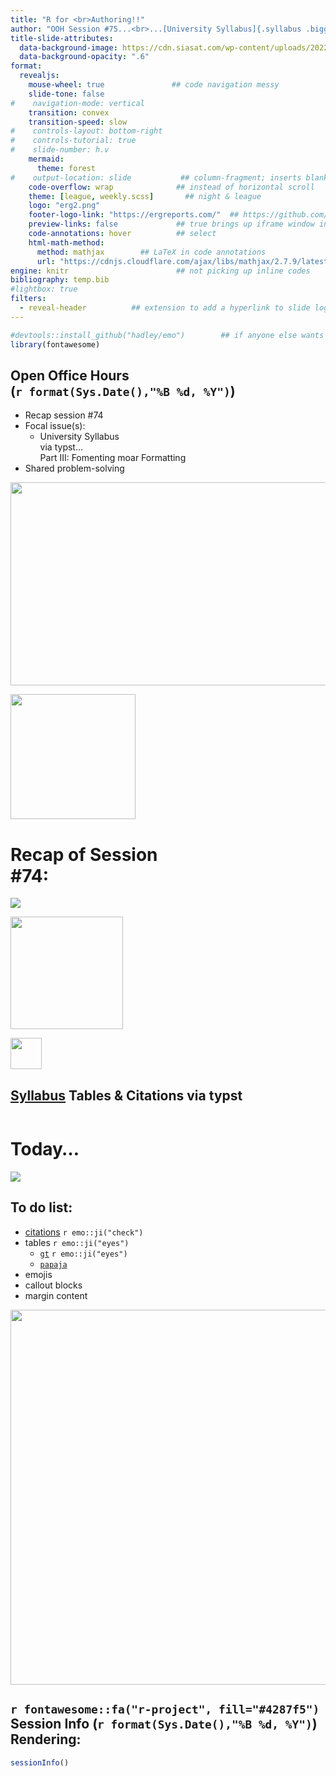 ```yaml
---
title: "R for <br>Authoring!!" 
author: "OOH Session #75...<br>...[University Syllabus]{.syllabus .bigger} via [typst]{.honk2}<br> Part III: [Fomenting moar Formatting]{.henny}"
title-slide-attributes: 
  data-background-image: https://cdn.siasat.com/wp-content/uploads/2022/02/New-Project-39.jpg #https://images.stockcake.com/public/8/4/5/8458c8f0-7c28-44cf-9af0-8720db9fb075_large/golden-learning-moment-stockcake.jpg
  data-background-opacity: ".6"
format:
  revealjs:
    mouse-wheel: true               ## code navigation messy
    slide-tone: false
#    navigation-mode: vertical
    transition: convex
    transition-speed: slow
#    controls-layout: bottom-right
#    controls-tutorial: true
#    slide-number: h.v
    mermaid:
      theme: forest
#    output-location: slide           ## column-fragment; inserts blank 2nd slide
    code-overflow: wrap              ## instead of horizontal scroll
    theme: [league, weekly.scss]       ## night & league
    logo: "erg2.png"
    footer-logo-link: "https://ergreports.com/"  ## https://github.com/shafayetShafee/reveal-header#readme
    preview-links: false             ## true brings up iframe window instead of "site"
    code-annotations: hover          ## select
    html-math-method: 
      method: mathjax        ## LaTeX in code annotations
      url: "https://cdnjs.cloudflare.com/ajax/libs/mathjax/2.7.9/latest.js?config=TeX-MML-AM_CHTML"
engine: knitr                        ## not picking up inline codes
bibliography: temp.bib
#lightbox: true
filters: 
  - reveal-header          ## extension to add a hyperlink to slide logo
---
```


```r
#devtools::install_github("hadley/emo")        ## if anyone else wants to render
library(fontawesome)
```

## Open Office Hours <br>(`r format(Sys.Date(),"%B %d, %Y")`)

::: {layout="[80,20]"}
::: first-column
-   Recap session #74
-   Focal issue(s):
    - [University Syllabus]{.syllabus .bigger}<br>via [typst...]{.honk2}<br>Part III: [Fomenting moar Formatting]{.henny}
-   Shared problem-solving

:::

::: second-column
:::

:::

![](img/title74.JPG){.absolute top="135" right="-120" width="600" height="325"}

![](https://static.vecteezy.com/system/resources/previews/015/241/249/non_2x/glowing-neon-arrow-doodle-transparent-free-png.png){.absolute top="155" left="360" width="200"}

# Recap of Session <br>#74: 

![](https://pngimg.com/d/sticky_note_PNG18964.png){.absolute right="50" top="200"}

![](https://pngimg.com/d/table_PNG6983.png){.absolute width="180" top="310" right="140"}

![](https://upload.wikimedia.org/wikipedia/commons/9/95/Zotero_icon.png){.absolute width="50" top="290" right="170" .tilt}



## [[Syllabus]{.syllabus}]((https://bookdown.org/jtkulas/4_15_25/4_15_25.html#/a-university-syllabus-via-typst)) Tables & Citations via [typst]{.honk3 .lowercase} 

::: {.columns}
::: {.column width="50%"}

:::

::: {.column width="50%"}

:::
:::

# Today...

![](https://media4.giphy.com/media/v1.Y2lkPTc5MGI3NjExc256czMxem0yeXBxc3hrdTBmdnJ3Y2g5MG96MW55dXE3aHByejF3MyZlcD12MV9pbnRlcm5hbF9naWZfYnlfaWQmY3Q9Zw/eNds87WCypxHqhaadW/giphy.gif)

## To do list:

+ [citations](https://www.zotero.org/styles/apa-cv) `r emo::ji("check")`
+ tables `r emo::ji("eyes")`
  + [`gt`](https://gt.rstudio.com/articles/gt.html) `r emo::ji("eyes")`
  + [`papaja`](https://frederikaust.com/papaja_man/reporting.html#tables)  
+ emojis
+ callout blocks
+ margin content

![](https://media4.giphy.com/media/v1.Y2lkPTc5MGI3NjExeDgxazlzdjhwcGg0MjlibG5ocHF5aDl5eXJjeHIwbGgxcG9od2ltYyZlcD12MV9pbnRlcm5hbF9naWZfYnlfaWQmY3Q9Zw/SwUpEicey6NNtGO4G2/giphy.gif){.absolute right="20" bottom="70" height="600"}

## `r fontawesome::fa("r-project", fill="#4287f5")` Session Info (`r format(Sys.Date(),"%B %d, %Y")`) Rendering:

```r
sessionInfo()
```

